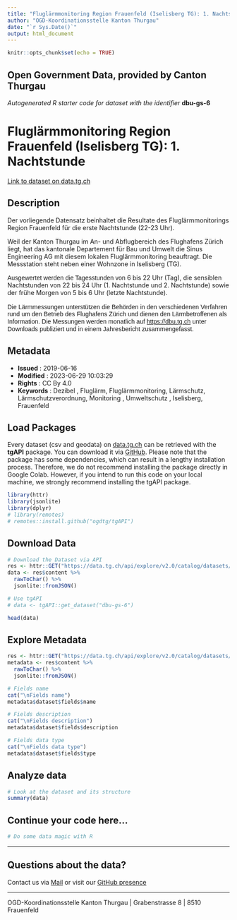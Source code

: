 ```yaml
---
title: "Fluglärmmonitoring Region Frauenfeld (Iselisberg TG): 1. Nachtstunde"
author: "OGD-Koordinationsstelle Kanton Thurgau"
date: "`r Sys.Date()`"
output: html_document
---
```


```r
knitr::opts_chunk$set(echo = TRUE)
```

## Open Government Data, provided by **Canton Thurgau**
*Autogenerated R starter code for dataset with the identifier* **dbu-gs-6**


# **Fluglärmmonitoring Region Frauenfeld (Iselisberg TG): 1. Nachtstunde**

[Link to dataset on data.tg.ch](https://data.tg.ch/explore/dataset/dbu-gs-6/information/)

## Description

<p>Der vorliegende Datensatz beinhaltet die Resultate des Fluglärmmonitorings Region Frauenfeld für die erste Nachtstunde (22-23 Uhr).  </p><p>Weil der Kanton Thurgau im An- und Abflugbereich des Flughafens Zürich liegt, hat das kantonale Departement für Bau und Umwelt die Sinus Engineering AG mit diesem lokalen Fluglärmmonitoring beauftragt. Die Messstation steht neben einer Wohnzone in Iselisberg (TG). </p><p style='margin: 0cm 0cm 12pt; background-image: initial; background-position: initial; background-size: initial; background-repeat: initial; background-attachment: initial; background-origin: initial; background-clip: initial;'><span style='font-size: 10.5pt; font-family: Arial, sans-serif;'>Ausgewertet werden die Tagesstunden von </span>6 bis 22 Uhr (Tag), <span style='font-size: 0.875rem;'>die sensiblen Nachtstunden von 22 bis 24 Uhr (1. Nachtstunde und 2. Nachtstunde) sowie der frühe Morgen von 5 bis 6 Uhr (letzte Nachtstunde).</span><o:p></o:p></p><p style='font-family: sans-serif;'></p><p><span style='font-size: 0.875rem;'><span style='font-size: 10.5pt; font-family: Arial, sans-serif;'>Die Lärmmessungen unterstützen die Behörden in den verschiedenen Verfahren rund um den Betrieb des Flughafens Zürich und dienen den Lärmbetroffenen als Information. Die Messungen werden monatlich auf </span></span><a href='https://dbu.tg.ch/downloads-services/fluglaermmonitoring.html/1452' style='font-family: sans-serif; font-size: 0.875rem; background-color: rgb(255, 255, 255);' target='_blank'>https://dbu.tg.ch</a><a href='https://dbu.tg.ch/' style='font-family: sans-serif; font-size: 0.875rem; background-color: rgb(255, 255, 255);' target='_blank'></a><span style='font-size: 0.875rem;'> </span><span style='font-size: 0.875rem; font-family: Arial, sans-serif;'>unter Downloads publiziert und in einem Jahresbericht zusammengefasst. </span><span style='font-family: inherit; font-size: 0.875rem;'> </span><br/></p>

## Metadata

- **Issued**                   : 2019-06-16
- **Modified**                 : 2023-06-29 10:03:29
- **Rights**                   : CC By 4.0
- **Keywords**                 : Dezibel , Fluglärm, Fluglärmmonitoring, Lärmschutz, Lärmschutzverordnung, Monitoring , Umweltschutz , Iselisberg, Frauenfeld 

## Load Packages

Every dataset (csv and geodata) on [data.tg.ch](https://data.tg.ch/pages/start/) can be retrieved with the **tgAPI** package. You can download it via [GitHub](https://github.com/ogdtg/tgAPI). Please note that the package has some dependencies, which can result in a lengthy installation process. Therefore, we do not recommend installing the package directly in Google Colab. However, if you intend to run this code on your local machine, we strongly recommend installing the tgAPI package.

```r
library(httr)
library(jsonlite)
library(dplyr)
# library(remotes)
# remotes::install.github("ogdtg/tgAPI")

```


## Download Data


```r
# Download the Dataset via API
res <- httr::GET("https://data.tg.ch/api/explore/v2.0/catalog/datasets/dbu-gs-6/exports/json")
data <- res$content %>%
  rawToChar() %>%
  jsonlite::fromJSON()

# Use tgAPI
# data <- tgAPI::get_dataset("dbu-gs-6")

head(data)

```


## Explore Metadata

```r

res <- httr::GET("https://data.tg.ch/api/explore/v2.0/catalog/datasets/dbu-gs-6")
metadata <- res$content %>%
  rawToChar() %>%
  jsonlite::fromJSON()

# Fields name
cat("\nFields name")
metadata$dataset$fields$name

# Fields description
cat("\nFields description")
metadata$dataset$fields$description

# Fields data type
cat("\nFields data type")
metadata$dataset$fields$type

```


## Analyze data

```r

# Look at the dataset and its structure
summary(data)

```


## Continue your code here...


```r
# Do some data magic with R
```

------------------------------------------------------------------------

## Questions about the data?

Contact us via [Mail](mailto:ogd@tg.ch) or visit our [GitHub presence](https://github.com/ogdtg)


------------------------------------------------------------------------

OGD-Koordinationsstelle Kanton Thurgau | Grabenstrasse 8 | 8510 Frauenfeld
